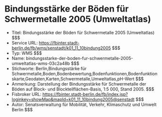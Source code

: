 # Bindungsstärke der Böden für Schwermetalle 2005 (Umweltatlas)
- Titel: Bindungsstärke der Böden für Schwermetalle 2005 (Umweltatlas) $$$
- Service URL: https://fbinter.stadt-berlin.de/fb/wms/senstadt/k01_11_10bindung2005 $$$
- Typ: WMS $$$
- Name: bindungsstarke-der-boden-fur-schwermetalle-2005-umweltatlas-wms-03c2a48b $$$
- Stichworte: Berlin,Bindungsstärke für Schwermetalle,Boden,Bodenbewertung,Bodenfunktionen,Bodenfunktionskarte,Geodaten,Karten,Schwermetalle,Umweltatlas,pH-Wert $$$
- Anmerkung: Darstellung der Bindungsstärke für Schwermetalle der Böden auf Block- und Blockteilflächen-Basis, 1:5 000, Stand 2005. $$$
- Fisbroker URL: https://fbinter.stadt-berlin.de/fb/index.jsp?loginkey=showMap&mapId=k01_11_10bindung2005@senstadt $$$
- Autor: Senatsverwaltung für Mobilität, Verkehr, Klimaschutz und Umwelt Berlin $$$
